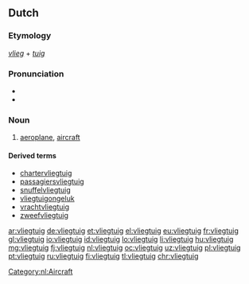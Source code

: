 ==Dutch==
{{wikipedia|lang=nl}}

===Etymology===
''[[vlieg]]'' + ''[[tuig]]''

===Pronunciation===
* {{IPA|/ˈvlix.tœy̯x/|lang=nl}}
* {{audio|Nl-vliegtuig.ogg|Audio|lang=nl}}

===Noun===
{{nl-noun|n|-en|vliegtuigje}}

# [[aeroplane]], [[aircraft]]

====Derived terms====
* [[chartervliegtuig]]
* [[passagiersvliegtuig]]
* [[snuffelvliegtuig]]
* [[vliegtuigongeluk]]
* [[vrachtvliegtuig]]
* [[zweefvliegtuig]]

[[Category:nl:Aircraft]]

[[ar:vliegtuig]]
[[de:vliegtuig]]
[[et:vliegtuig]]
[[el:vliegtuig]]
[[eu:vliegtuig]]
[[fr:vliegtuig]]
[[gl:vliegtuig]]
[[io:vliegtuig]]
[[id:vliegtuig]]
[[lo:vliegtuig]]
[[li:vliegtuig]]
[[hu:vliegtuig]]
[[mg:vliegtuig]]
[[fj:vliegtuig]]
[[nl:vliegtuig]]
[[oc:vliegtuig]]
[[uz:vliegtuig]]
[[pl:vliegtuig]]
[[pt:vliegtuig]]
[[ru:vliegtuig]]
[[fi:vliegtuig]]
[[tl:vliegtuig]]
[[chr:vliegtuig]]